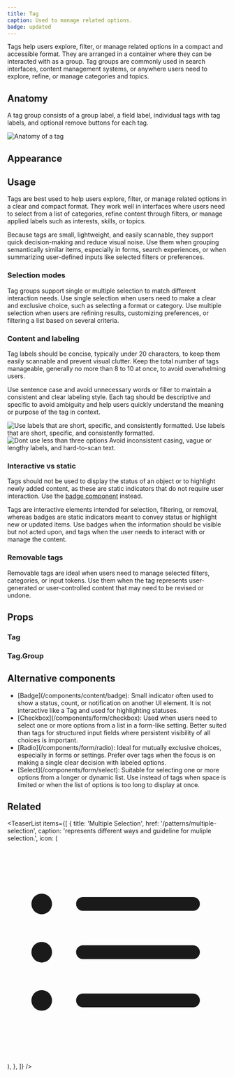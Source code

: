 ```yaml
---
title: Tag
caption: Used to manage related options.
badge: updated
---
```


Tags help users explore, filter, or manage related options in a compact and accessible format. They are arranged in a container where they can be interacted with as a group. Tag groups are commonly used in search interfaces, content management systems, or anywhere users need to explore, refine, or manage categories and topics.

## Anatomy

A tag group consists of a group label, a field label, individual tags with tag labels, and optional remove buttons for each tag.

<Image
  src="/tag/tag-anatomy.jpg"
  alt="Anatomy of a tag"
  width={800}
  height={550}
  className="mx-auto block"
/>

## Appearance

<AppearanceDemo component={title} />

<AppearanceTable component={title} />

## Usage

Tags are best used to help users explore, filter, or manage related options in a clear and compact format. They work well in interfaces where users need to select from a list of categories, refine content through filters, or manage applied labels such as interests, skills, or topics.

Because tags are small, lightweight, and easily scannable, they support quick decision-making and reduce visual noise. Use them when grouping semantically similar items, especially in forms, search experiences, or when summarizing user-defined inputs like selected filters or preferences.

### Selection modes

Tag groups support single or multiple selection to match different interaction needs. Use single selection when users need to make a clear and exclusive choice, such as selecting a format or category. Use multiple selection when users are refining results, customizing preferences, or filtering a list based on several criteria.

<ComponentDemo file="./tag-selection.demo.tsx" />

### Content and labeling

Tag labels should be concise, typically under 20 characters, to keep them easily scannable and prevent visual clutter. Keep the total number of tags manageable, generally no more than 8 to 10 at once, to avoid overwhelming users.

Use sentence case and avoid unnecessary words or filler to maintain a consistent and clear labeling style. Each tag should be descriptive and specific to avoid ambiguity and help users quickly understand the meaning or purpose of the tag in context.

<GuidelineTiles>
  <Do>
    <Do.Figure>
      <Image
        width={700}
        height={700}
        unoptimized
        src="/tag/tag-content-do.jpg"
        alt="Use labels that are short, specific, and consistently formatted."
      />
    </Do.Figure>
    <Do.Description>
      Use labels that are short, specific, and consistently formatted.
    </Do.Description>
  </Do>
  <Dont>
    <Dont.Figure>
      <Image
        width={700}
        height={700}
        unoptimized
        src="/tag/tag-content-dont.jpg"
        alt="Dont use less than three options"
      />
    </Dont.Figure>
    <Dont.Description>
      Avoid inconsistent casing, vague or lengthy labels, and hard-to-scan text.
    </Dont.Description>
  </Dont>
</GuidelineTiles>

### Interactive vs static

Tags should not be used to display the status of an object or to highlight newly added content, as these are static indicators that do not require user interaction. Use the [badge component](/components/content/badge) instead.

Tags are interactive elements intended for selection, filtering, or removal, whereas badges are static indicators meant to convey status or highlight new or updated items. Use badges when the information should be visible but not acted upon, and tags when the user needs to interact with or manage the content.

### Removable tags

Removable tags are ideal when users need to manage selected filters, categories, or input tokens. Use them when the tag represents user-generated or user-controlled content that may need to be revised or undone.

<ComponentDemo file="./tag-removable.demo.tsx" />

## Props

<StorybookHintMessage component={title} />

### Tag

<PropsTable component={title} />

### Tag.Group

<PropsTable component="TagGroup" />

## Alternative components

<ul>
  <li>
    [Badge](/components/content/badge): Small indicator often used to show a
    status, count, or notification on another UI element. It is not interactive
    like a Tag and used for highlighting statuses.
  </li>
  <li>
    [Checkbox](/components/form/checkbox): Used when users need to select one or
    more options from a list in a form-like setting. Better suited than tags for
    structured input fields where persistent visibility of all choices is
    important.
  </li>
  <li>
    [Radio](/components/form/radio): Ideal for mutually exclusive choices,
    especially in forms or settings. Prefer over tags when the focus is on
    making a single clear decision with labeled options.
  </li>
  <li>
    [Select](/components/form/select): Suitable for selecting one or more
    options from a longer or dynamic list. Use instead of tags when space is
    limited or when the list of options is too long to display at once.
  </li>
</ul>

## Related

<TeaserList
  items={[
    {
      title: 'Multiple Selection',
      href: '/patterns/multiple-selection',
      caption: 'represents different ways and guideline for muliple selection.',
      icon: (
        <svg
          xmlns="http://www.w3.org/2000/svg"
          viewBox="0 0 24 24"
          fill="currentColor"
          className="size-6"
        >
          <path
            fillRule="evenodd"
            d="M2.625 6.75a1.125 1.125 0 1 1 2.25 0 1.125 1.125 0 0 1-2.25 0Zm4.875 0A.75.75 0 0 1 8.25 6h12a.75.75 0 0 1 0 1.5h-12a.75.75 0 0 1-.75-.75ZM2.625 12a1.125 1.125 0 1 1 2.25 0 1.125 1.125 0 0 1-2.25 0ZM7.5 12a.75.75 0 0 1 .75-.75h12a.75.75 0 0 1 0 1.5h-12A.75.75 0 0 1 7.5 12Zm-4.875 5.25a1.125 1.125 0 1 1 2.25 0 1.125 1.125 0 0 1-2.25 0Zm4.875 0a.75.75 0 0 1 .75-.75h12a.75.75 0 0 1 0 1.5h-12a.75.75 0 0 1-.75-.75Z"
            clipRule="evenodd"
          />
        </svg>
      ),
    },
  ]}
/>
